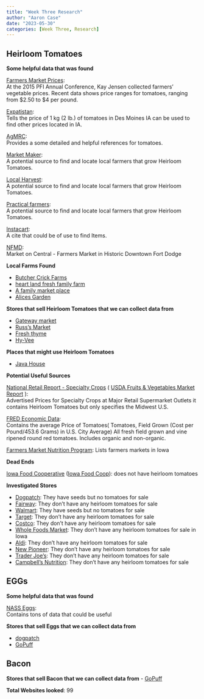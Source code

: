 ```yaml
---
title: "Week Three Research"
author: "Aaron Case"
date: "2023-05-30"
categories: [Week Three, Research]
---
```


## Heirloom Tomatoes

**Some helpful data that was found**

[Farmers Market Prices](https://practicalfarmers.org/2015/06/farmers-market-prices-dsm-and-around-iowa/):\
At the 2015 PFI Annual Conference, Kay Jensen collected farmers' vegetable prices. Recent data shows price ranges for tomatoes, ranging from \$2.50 to \$4 per pound.

[Expatistan](https://www.expatistan.com/price/tomatoes/des-moines):\
Tells the price of 1 kg (2 lb.) of tomatoes in Des Moines IA can be used to find other prices located in IA.

[AgMRC](https://www.agmrc.org/commodities-products/vegetables/tomatoes):\
Provides a some detailed and helpful references for tomatoes.

[Market Maker](https://ia.foodmarketmaker.com/business/search?qb=eyJzZWFyY2hUZXJtIjoiSGVpcmxvb20gVG9tYXRvZXMifQ):\
A potential source to find and locate local farmers that grow Heirloom Tomatoes.

[Local Harvest](https://www.localharvest.org/search.jsp?jmp&scale=7&lat=41.657959&lon=-91.52806&nm=heirloom+tomatos):\
A potential source to find and locate local farmers that grow Heirloom Tomatoes.

[Practical farmers](https://practicalfarmers.org/):\
A potential source to find and locate local farmers that grow Heirloom Tomatoes.

[Instacart](https://www.instacart.com/products/3133368-heirloom-tomatoes-per-lb):\
A cite that could be of use to find Items.

[NFMD](https://nfmd.org/ia/fort-dodge/1000603/): \
Market on Central - Farmers Market in Historic Downtown Fort Dodge

**Local Farms Found**

-   [Butcher Crick Farms](https://www.facebook.com/butchercrick/)
-   [heart land fresh family farm](https://heartlandfreshfamilyfarm.com/)
-   [A family market place](https://www.afamilymarketplace.com/)
-   [Alices Garden](https://www.facebook.com/AlicesGarden/)

**Stores that sell Heirloom Tomatoes that we can collect data from**

-   [Gateway market](https://gatewaymarket.storebyweb.com/s/1000-1/b?q=heirloom%20tomato)
-   [Russ's Market](https://www.russmarket.com/shop#!/?q=Heirloom%20Tomatoes&search_option_id=product)
-   [Fresh thyme](https://ww2.freshthyme.com/sm/planning/rsid/104/results?q=heirloom%20tomatoes)
-   [Hy-Vee](https://www.hy-vee.com/aisles-online/p/37174/Heirloom-Tomatoes)

**Places that might use Heirloom Tomatoes**

-   [Java House](https://thejavahouse.com/heirloom-menu/)

**Potential Useful Sources**

[National Retail Report - Specialty Crops](https://www.marketnews.usda.gov/mnp/fv-report-retail?repType=&run=&portal=fv&locChoose=&commodityClass=&startIndex=1&type=retail&class=VEGETABLES&commodity=TOMATOES&region=MIDWEST+U.S.&organic=ALL&repDate=&endDate=&compareLy=No) ( [USDA Fruits & Vegetables Market Report](https://www.agmrc.org/fruit-and-vegetable-market-data?StartDate=2023-05-23&EndDate=2023-05-29&RegionIDs=3&CommodityIDs=67&VarietyIDs=53&UnitIDs=24&page=1&items=25) ):\
Advertised Prices for Specialty Crops at Major Retail Supermarket Outlets it contains Heirloom Tomatoes but only specifies the Midwest U.S.

[FRED Economic Data](https://fred.stlouisfed.org/series/APU0000712311):\
Contains the average Price of Tomatoes( Tomatoes, Field Grown (Cost per Pound/453.6 Grams) in U.S. City Average) All fresh field grown and vine ripened round red tomatoes. Includes organic and non-organic.

[Farmers Market Nutrition Program](https://data.iowaagriculture.gov/fmnp/): Lists farmers markets in Iowa

**Dead Ends**

[Iowa Food Cooperative](https://iowafood.coop/shop/product_list.php?type=search&query=heirloom+tomatos&action=Search) ([Iowa Food Coop](https://iowafood.coop/?s=Heirloom+Tomatoes&submit=Search)): does not have heirloom tomatoes

**Investigated Stores**

-   [Dogpatch](https://dogpatchurbangardens.com/search?type=product%2Carticle%2Cpage%2Ccollection&options%5Bprefix%5D=last&q=Heirloom%20Tomatoes*): They have seeds but no tomatoes for sale
-   [Fairway](https://www.fairwaymarket.com/sm/planning/rsid/4000/results?q=Heirloom%20tomatoes): They don't have any heirloom tomatoes for sale
-   [Walmart](https://www.walmart.com/search?q=heirloom+tomatoes): They have seeds but no tomatoes for sale
-   [Target](https://www.target.com/s?searchTerm=heirloom+tomatoes): They don't have any heirloom tomatoes for sale
-   [Costco](https://www.costco.com/CatalogSearch?dept=All&keyword=heirloom+tomatoes): They don't have any heirloom tomatoes for sale
-   [Whole Foods Market](https://www.wholefoodsmarket.com/search?text=Heirloom+tomatoes): They don't have any heirloom tomatoes for sale in Iowa
-   [Aldi](https://www.aldi.us/en/products/fresh-produce/fresh-vegetables-salads/): They don't have any heirloom tomatoes for sale
-   [New Pioneer](https://shop.newpi.coop/shop#!/?q=heirloom%20tomatoes&shelf_tag_id=214132): They don't have any heirloom tomatoes for sale
-   [Trader Joe's](https://www.traderjoes.com/home/search?q=Heirloom+Tomatoes&global=yes): They don't have any heirloom tomatoes for sale
-   [Campbell's Nutrition](https://campbellsnutrition.infretailers.com/circulars/search/): They don't have any heirloom tomatoes for sale

## EGGs

**Some helpful data that was found**

[NASS Eggs](https://www.nass.usda.gov/Statistics_by_Subject/index.php?sector=ANIMALS%20&%20PRODUCTS):\
Contains tons of data that could be useful

**Stores that sell Eggs that we can collect data from**

-   [dogpatch](https://dogpatchurbangardens.com/collections/eggs)
-   [GoPuff](https://www.gopuff.com/)

## Bacon

**Stores that sell Bacon that we can collect data from** - [GoPuff](https://www.gopuff.com/)

**Total Websites looked**: 99

